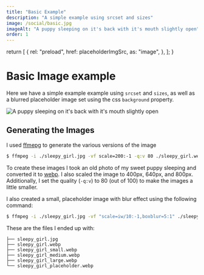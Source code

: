 ```yaml
---
title: "Basic Example"
description: "A simple example using srcset and sizes"
image: /social/basic.jpg
imageAlt: "A puppy sleeping on it's back with it's mouth slightly open"
order: 1
---
```





  return [
    {
      rel: "preload",
      href: placeholderImgSrc,
      as: "image",
    },
  ];
}

# Basic Image example

Here we have a simple example example using `srcset` and `sizes`, as well as a blurred placeholder image set using the css `background` property.

<div
  className="max-w-[800px] aspect-[3/4]"
  style={{
    background: `top / contain no-repeat url(${placeholderImgSrc})`,
  }}
>
  <img
    className="w-full"
    alt="A puppy sleeping on it's back with it's mouth slightly open"
    src={fallbackImgSrc}
    sizes="(min-width: 400px) 800px, 100vw"
    srcSet={`${smallImgSrc} 400w, ${mediumImgSrc} 640w, ${largeImgSrc} 800w`}
  />
</div>

## Generating the Images

I used [ffmepg][ffmpeg] to generate the various versions of the image

```sh
$ ffmpeg -i ./sleepy_girl.jpg -vf scale=200:-1 -q:v 80 ./sleepy_girl.webp
```

To create these images I took an old photo of my sweet puppy sleeping and converted it to [webp]. I also scaled the image to 400px, 640px, and 800px. Additionally, I set the quality (`-q:v`) to 80 (out of 100) to make the images a little smaller.

I also created a small, placeholder image with blur effect using the following command:

```sh
$ ffmpeg -i ./sleepy_girl.jpg -vf "scale=iw/10:-1,boxblur=5:1" ./sleepy_girl_placeholder.webp
```

These are the files I ended up with:

```
├── sleepy_girl.jpg
├── sleepy_girl.webp
├── sleepy_girl_small.webp
├── sleepy_girl_medium.webp
├── sleepy_girl_large.webp
└── sleepy_girl_placeholder.webp
```

[ffmpeg]: https://ffmpeg.org/
[webp]: https://developers.google.com/speed/webp
